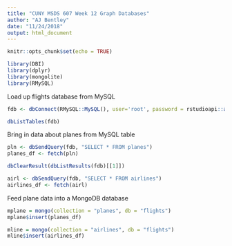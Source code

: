 ```yaml
---
title: "CUNY MSDS 607 Week 12 Graph Databases"
author: "AJ Bentley"
date: "11/24/2018"
output: html_document
---
```

  
```r
knitr::opts_chunk$set(echo = TRUE)

library(DBI)
library(dplyr)
library(mongolite)
library(RMySQL)

```


Load up flights database from MySQL

```r

fdb <- dbConnect(RMySQL::MySQL(), user='root', password = rstudioapi::askForPassword("Database password"), dbname='flights', host='localhost')

dbListTables(fdb)

```

Bring in data about planes from MySQL table

```r

pln <- dbSendQuery(fdb, "SELECT * FROM planes")
planes_df <- fetch(pln)

dbClearResult(dbListResults(fdb)[[1]])
```

```r

airl <- dbSendQuery(fdb, "SELECT * FROM airlines")
airlines_df <- fetch(airl)

```


Feed plane data into a MongoDB database

```r

mplane = mongo(collection = "planes", db = "flights")
mplane$insert(planes_df)

mline = mongo(collection = "airlines", db = "flights")
mline$insert(airlines_df)

```